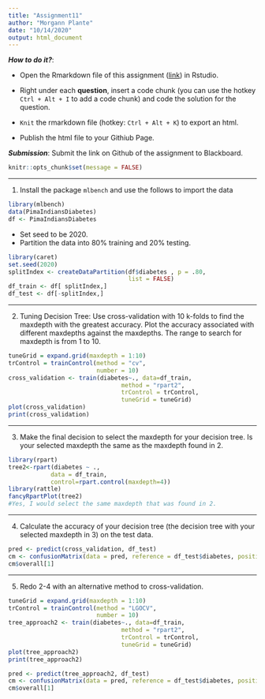 ```yaml
---
title: "Assignment11"
author: "Morgann Plante"
date: "10/14/2020"
output: html_document
---
```


***How to do it?***: 

- Open the Rmarkdown file of this assignment ([link](fa2020_assignment11.Rmd)) in Rstudio. 

- Right under each **question**, insert  a code chunk (you can use the hotkey `Ctrl + Alt + I` to add a code chunk) and code the solution for the question. 

- `Knit` the rmarkdown file (hotkey: `Ctrl + Alt + K`) to export an html.  

-  Publish the html file to your Githiub Page. 

***Submission***: Submit the link on Github of the assignment to Blackboard.

```r
knitr::opts_chunk$set(message = FALSE)
```


-------

1. Install the package `mlbench` and use the follows to import the data

```r
library(mlbench)
data(PimaIndiansDiabetes)
df <- PimaIndiansDiabetes
```

- Set seed to be 2020. 
- Partition the data into 80% training and 20% testing.  
```r
library(caret)
set.seed(2020)
splitIndex <- createDataPartition(df$diabetes , p = .80, 
                                  list = FALSE)
df_train <- df[ splitIndex,]
df_test <- df[-splitIndex,]
```

-------

2. Tuning Decision Tree:  Use cross-validation with 10 k-folds to find the maxdepth with the greatest accuracy. Plot the accuracy associated with different maxdepths against the maxdepths. The range to search for maxdepth is from 1 to 10. 
```r
tuneGrid = expand.grid(maxdepth = 1:10)
trControl = trainControl(method = "cv",
                         number = 10)
cross_validation <- train(diabetes~., data=df_train, 
                                method = "rpart2", 
                                trControl = trControl,
                                tuneGrid = tuneGrid)
plot(cross_validation)
print(cross_validation)
```

-------

3. Make the final decision to select the maxdepth for your decision tree.  Is your selected maxdepth the same as the maxdepth found in 2. 
```r
library(rpart)
tree2<-rpart(diabetes ~ ., 
            data = df_train,
            control=rpart.control(maxdepth=4))
library(rattle)
fancyRpartPlot(tree2)
#Yes, I would select the same maxdepth that was found in 2.
```

-------

4. Calculate the accuracy of your decision tree (the decision tree with your selected maxdepth in 3) on the test data. 
```r
pred <- predict(cross_validation, df_test)
cm <- confusionMatrix(data = pred, reference = df_test$diabetes, positive = "pos")
cm$overall[1]
```

-------

5. Redo 2-4 with an alternative method to cross-validation. 
```r
tuneGrid = expand.grid(maxdepth = 1:10)
trControl = trainControl(method = "LGOCV",
                         number = 10)
tree_approach2 <- train(diabetes~., data=df_train, 
                                method = "rpart2", 
                                trControl = trControl,
                                tuneGrid = tuneGrid)
plot(tree_approach2)
print(tree_approach2)

pred <- predict(tree_approach2, df_test)
cm <- confusionMatrix(data = pred, reference = df_test$diabetes, positive = "pos")
cm$overall[1]
```

